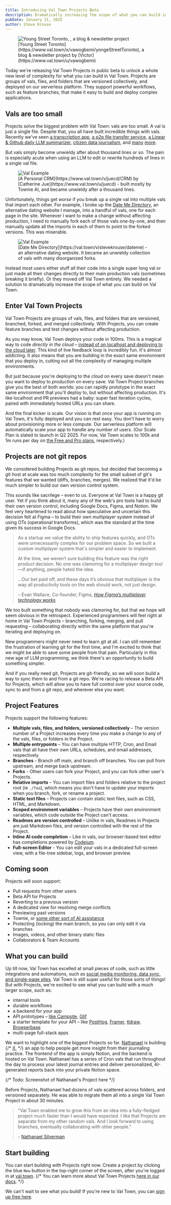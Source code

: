 ```yaml
---
title: Introducing Val Town Projects Beta
description: Dramatically increasing the scope of what you can build in Val Town, Projects are groups of vals, files, and folders, versioned collectively
pubDate: January 31, 2025
author: Steve Krouse
---
```



<figure>
  <Image
    src={ProjectsExample}
    alt="Young Street Toronto, ,
    a blog & newsletter project"
  />
  <figcaption>
    [Young Street Toronto](https://www.val.town/x/vawogbemi/yongeStreetToronto),
    a blog & newsletter project by [Victor](https://www.val.town/u/vawogbemi)
  </figcaption>
</figure>

Today we're releasing Val Town Projects in public beta to unlock a whole new level of complexity for what you can build in Val Town. Projects are groups of vals, files, and folders that are versioned collectively, and deployed on our serverless platform. They support powerful workflows, such as feature branches, that make it easy to build and deploy complex applications.

## Vals are too small

Projects solve the biggest problem with Val Town: vals are too small. A val is just a single file. Despite that, you all have built incredible things with vals. Recently we've seen [a transcription app](https://www.val.town/v/yawnxyz/scribe), [a p2p file transfer service](https://www.val.town/v/loading/file), [a Linear & Github daily LLM summarizer](https://www.val.town/v/danphilibin/what_did_i_work_on_today), [citizen data journalism](https://x.com/stevekrouse/status/1854255504681210055), and [many](https://blog.val.town/blog/val-town-newsletter-23/#-community-vals) [more](https://blog.val.town/blog/val-town-newsletter-22/#-community-vals).

But vals simply become unwieldy after about thousand lines or so. The pain is especially acute when using an LLM to edit or rewrite hundreds of lines in a single val file.

<figure>
  <Image src={ValExample} alt="Val Example" />
  <figcaption>
    [A Personal CRM](https://www.val.town/v/juecd/CRM) by [Catherine
    Jue](https://www.val.town/u/juecd) - built mostly by Townie AI, and became
    unwieldy after a thousand lines.
  </figcaption>
</figure>

Unfortunately, things get _worse_ if you break up a single val into multiple vals that import each other. For example, I broke up the [Date Me Directory](https://val.town/stevekrouse/dateme), an alternative dating website I manage, into a handful of vals, one for each page in the site. Whenever I want to make a change without affecting production, I need to manually fork each of those vals one-by-one, and then manually update all the imports in each of them to point to the forked versions. This was miserable.

<figure>
  <Image src={DateMe} alt="Val Example" />
  <figcaption>
    [Date Me Directory](https://val.town/v/stevekrouse/dateme) - an alternative
    dating website. It became an unwieldy collection of vals with many
    disorganized forks.
  </figcaption>
</figure>

Instead most users either stuff all their code into a single super long val or just made all their changes directly to their main production vals (sometimes breaking it briefly). Or they moved off Val Town entirely. We needed a solution to dramatically increase the scope of what you can build on Val Town.

## Enter Val Town Projects

Val Town Projects are groups of vals, files, and folders that are versioned, branched, forked, and merged collectively. With Projects, you can create feature branches and test changes without affecting production.

As you may know, Val Town deploys your code in 100ms. This is a magical way to code _directly in the cloud_ – [instead of on localhost and deploying to the cloud later](https://dx.tips/the-end-of-localhost). This kind of live feedback loop is incredibly fun. It's almost addicting. It also means that you are building in the exact same environment that you deploy in, cutting out all the complexity of managing multiple environments.

But just because you're deploying to the _cloud_ on every save doesn't mean you want to deploy to _production_ on every save. Val Town Project branches give you the best of both worlds: you can rapidly prototype in the exact same environment that you'll deploy to, but without affecting production. It's like localhost and PR previews had a baby: super fast iteration cycles, paired with immediately hosted URLs you can share.

And the final kicker is scale. Our vision is that once your app is running on Val Town, it's fully deployed and you can rest easy. You don't have to worry about provisioning more or less compute. Our serverless platform will automatically scale your app to handle any number of users. (Our Scale Plan is slated to launch in Q2 2025. For now, Val Town scales to 100k and 1m runs per day on [the Free and Pro plans](https://www.val.town/pricing), respectively.)

## Projects are not git repos

We considered building Projects as git repos, but decided that becoming a git host at scale was too much complexity for the small subset of git's features that we wanted (diffs, branches, merges). We realized that it'd be much simpler to build our own version control system.

This sounds like sacrilege – even to us. Everyone at Val Town is a happy git user. Yet if you think about it, many any of the web's pro tools had to build their own version control, including Google Docs, Figma, and Notion. We feel very heartened to read about how speculative and uncertain this decision felt at Figma – to build their own multiplayer system instead of using OTs (operational transforms), which was the standard at the time given its success in Google Docs.

<style>
  {`
    blockquote  {
      font-size: inherit;
    }
  `}
</style>

> As a startup we value the ability to ship features quickly, and OTs were unnecessarily complex for our problem space. So we built a custom multiplayer system that's simpler and easier to implement.
>
> At the time, we weren’t sure building this feature was the right product decision. No one was clamoring for a multiplayer design tool—if anything, people hated the idea.
>
> ...Our bet paid off, and these days it’s obvious that multiplayer is the way all productivity tools on the web should work, not just design.
>
> – Evan Wallace, Co-founder, Figma, [_How Figma’s multiplayer technology works_](https://www.figma.com/blog/how-figmas-multiplayer-technology-works/)

We too built something that nobody was clamoring for, but that we hope will seem obvious in the retrospect. Experienced programmers will feel right at home in Val Town Projects – branching, forking, merging, and pull requesting – collaborating directly within the same platform that you're iterating and deploying on.

New programmers might never need to learn git at all. I can still remember the frustration of learning git for the first time, and I'm excited to think that we might be able to save some people from that pain. Particularly in this new age of LLM programming, we think there's an opportunity to build something simpler.

And if you really need git, Projects are git-friendly, so we will soon build a way to sync them to and from a git repo. We're racing to release a Beta API for Projects, which will allow you to have full control over your source code, sync to and from a git repo, and wherever else you want.

## Project Features

Projects support the following features:

- **Multiple vals, files, and folders, versioned collectively** – The version number of a Project increases every time you make a change to any of the vals, files, or folders in the Project.
- **Multiple entrypoints** – You can have multiple HTTP, Cron, and Email vals that all have their own URLs, schedules, and email addresses, respectively.
- **Branches** - Branch off main, and branch off branches. You can pull from upstream, and merge back upstream.
- **Forks** - Other users can fork your Project, and you can fork other user's Projects.
- **Relative imports** – You can import files and folders relative to the project root (ie `./foo`), which means you don't have to update your imports when you branch, fork, or rename a project.
- **Static text files** – Projects can contain static text files, such as CSS, HTML, and Markdown.
- **Scoped environment variables** – Projects have their own environment variables, which code outside the Project can't access.
- **Readmes are version controlled** – Unlike in vals, Readmes in Projects are just Markdown files, and version controlled with the rest of the Project.
- **Inline AI code completion** – Like in vals, our browser-based text editor has completions powered by [Codeium](https://codeium.com).
- **Full-screen Editor** - You can edit your vals in a dedicated full-screen view, with a file-tree sidebar, logs, and browser preview.

## Coming soon

Projects will soon support:

- Pull requests from other users
- Beta API for Projects
- Reverting to a previous version
- A dedicated view for resolving merge conflicts
- Previewing past versions
- Townie, or [some other sort of AI assistance](./fast-follow/)
- Protecting (locking) the main branch, so you can only edit it via branches
- Images, videos, and other binary static files
- Collaborators & Team Accounts

## What you can build

Up till now, Val Town has excelled at small pieces of code, such as little integrations and automations, such as [social media monitoring, data sync, and single-page sites](https://www.val.town/examples/use-cases). Val Town is still super useful for those sorts of things! But with Projects, we're excited to see what you can build with a much larger scope, such as:

- internal tools
- durable workflows
- a backend for your app
- API prototypes – [like Campsite](https://www.campsite.com/blog/how-we-prototype-integrations-with-val-town), [Glif](https://www.val.town/u/jamiedubs)
- a starter template for your API – like [PostHog](https://posthog.com/tutorials/rss-item-capture), [Framer](https://www.framer.com/developers/fetch/examples), [tldraw](https://x.com/tldraw/status/1869770077828272134), [Browserbase](https://www.val.town/u/browserbase)
- multi-page full-stack apps

We want to highlight one of the biggest Projects so far. [Nathanael](https://nates.foo/about) is building {/* [X](TODO), */} an app to help people get more insight from their journaling practice. The frontend of the app is simply Notion, and the backend is hosted on Val Town. Nathanael has a series of Cron vals that run throughout the day to process your latest journal entries and deliver personalized, AI-generated reports back into your private Notion space.

{/* Todo: Screenshot of Nathanael's Project here */}

Before Projects, Nathanael had dozens of vals scattered across folders, and versioned separately. He was able to migrate them all into a single Val Town Project in about 30 minutes.

> "Val Town enabled me to grow this from an idea into a fully-fledged project much faster than I would have expected. I like that Projects are separate from my other random vals. And I look forward to using branches, eventually collaborating with other people."
>
> \- [Nathanael Silverman](https://nates.foo/about)

## Start building

You can start building with Projects right now. Create a project by clicking the blue `New` button in the top-right corner of the screen, after you're logged in at [val.town](https://val.town/). {/* You can learn more about Val Town Projects [here in our docs](https://docs.val.town/TODO). */}

We can't wait to see what you build! If you're new to Val Town, you can [sign up free here](https://www.val.town/auth/signup).
